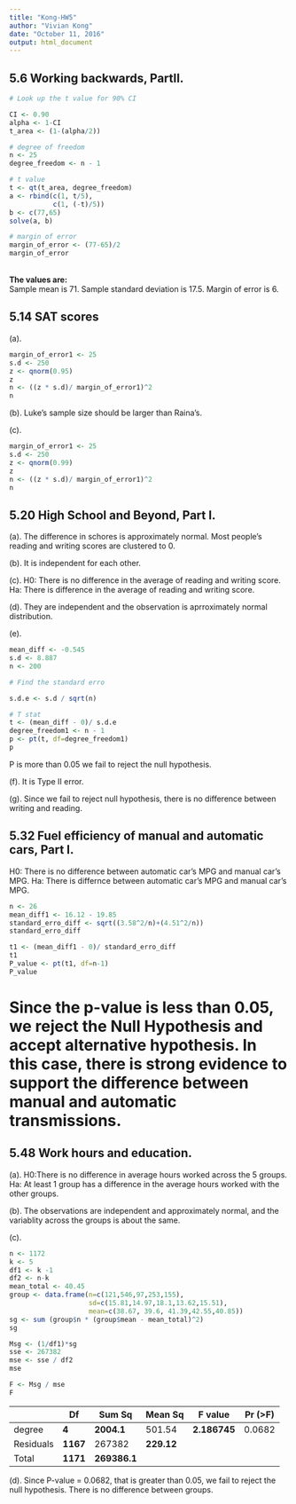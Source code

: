 ```yaml
---
title: "Kong-HW5"
author: "Vivian Kong"
date: "October 11, 2016"
output: html_document
---
```



## 5.6 Working backwards, PartII. 

```r
# Look up the t value for 90% CI

CI <- 0.90
alpha <- 1-CI
t_area <- (1-(alpha/2))

# degree of freedom
n <- 25
degree_freedom <- n - 1

# t value
t <- qt(t_area, degree_freedom)
a <- rbind(c(1, t/5),
           c(1, (-t)/5))
b <- c(77,65)
solve(a, b)

# margin of error
margin_of_error <- (77-65)/2
margin_of_error
```
\
**The values are:**\
Sample mean is 71. Sample standard deviation is 17.5. Margin of error is 6.

## 5.14 SAT scores
(a).

```r
margin_of_error1 <- 25
s.d <- 250
z <- qnorm(0.95)
z
n <- ((z * s.d)/ margin_of_error1)^2
n
```

(b). Luke's sample size should be larger than Raina's.

(c). 

```r
margin_of_error1 <- 25
s.d <- 250
z <- qnorm(0.99)
z
n <- ((z * s.d)/ margin_of_error1)^2
n
```

## 5.20 High School and Beyond, Part I. 

(a). The difference in schores is approximately normal. Most people's reading and writing scores are clustered to 0.

(b). It is independent for each other.

(c). H0: There is no difference in the average of reading and writing score.
     Ha: There is difference in the average of reading and writing score.
     
(d). They are independent and the observation is aprroximately normal distribution.

(e). 
```r
mean_diff <- -0.545
s.d <- 8.887
n <- 200

# Find the standard erro

s.d.e <- s.d / sqrt(n)

# T stat
t <- (mean_diff - 0)/ s.d.e
degree_freedom1 <- n - 1
p <- pt(t, df=degree_freedom1)
p
```

P is more than 0.05 we fail to reject the null hypothesis. 

(f). It is Type II error.

(g). Since we fail to reject null hypothesis, there is no difference between writing and reading.

## 5.32 Fuel efficiency of manual and automatic cars, Part I.

H0: There is no difference between automatic car's MPG and manual car's MPG.
Ha: There is differnce between automatic car's MPG and manual car's MPG.

```r
n <- 26
mean_diff1 <- 16.12 - 19.85
standard_erro_diff <- sqrt((3.58^2/n)+(4.51^2/n))
standard_erro_diff

t1 <- (mean_diff1 - 0)/ standard_erro_diff
t1 
P_value <- pt(t1, df=n-1)
P_value
```

# Since the p-value is less than 0.05, we reject the Null Hypothesis and accept alternative hypothesis. In this case, there is strong evidence to support the difference between manual and automatic transmissions.

## 5.48 Work hours and education. 
(a). H0:There is no difference in average hours worked across the 5 groups.
     Ha: At least 1 group has a difference in the average hours worked with the other groups.

(b). The observations are independent and approximately normal, and the variablity across the groups is about the same.

(c). 
```r
n <- 1172
k <- 5
df1 <- k -1
df2 <- n-k
mean_total <- 40.45
group <- data.frame(n=c(121,546,97,253,155),
                    sd=c(15.81,14.97,18.1,13.62,15.51),
                    mean=c(38.67, 39.6, 41.39,42.55,40.85))
sg <- sum (group$n * (group$mean - mean_total)^2)
sg

Msg <- (1/df1)*sg
sse <- 267382
mse <- sse / df2
mse

F <- Msg / mse
F
```
|         |Df   | Sum Sq  |Mean Sq| F value  | Pr (>F) |
|---------|-----|---------|-------|----------|---------|
|degree   | **4**    |  **2004.1** | 501.54  | **2.186745** | 0.0682 |
|Residuals| **1167** |  267382| **229.12**   |              |
|Total    | **1171** | **269386.1** |        |              |

(d). Since P-value = 0.0682, that is greater than 0.05, we fail to reject the null hypothesis. There is no difference between groups.